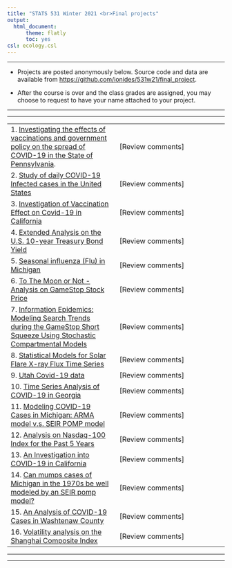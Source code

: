 ```yaml
---
title: "STATS 531 Winter 2021 <br>Final projects"
output:
  html_document:
      theme: flatly
      toc: yes
csl: ecology.csl
---
```


---------

* Projects are posted anonymously below. Source code and data are available from [https://github.com/ionides/531w21/final_project](https://github.com/ionides/531w21/tree/master/final_project).

* After the course is over and the class grades are assigned, you may choose to request to have your name attached to your project.

-----------

----------

| | |
|:----|:----|
| 1. [Investigating the effects of vaccinations and government policy on the spread of COVID-19 in the State of Pennsylvania](https://ionides.github.io/531w21/final_project/project01/blinded.html).<br> | [Review comments] |
| 2. [Study of daily COVID-19 Infected cases in the United States](https://ionides.github.io/531w21/final_project/project02/blinded.html) | [Review comments] |
| 3. [Investigation of Vaccination Effect on Covid-19 in California](https://ionides.github.io/531w21/final_project/project03/blinded.html) | [Review comments] |
| 4. [Extended Analysis on the U.S. 10-year Treasury Bond Yield](https://ionides.github.io/531w21/final_project/project04/blinded.html) | [Review comments] |
| 5. [Seasonal influenza (Flu) in Michigan](https://ionides.github.io/531w21/final_project/project05/blinded.html) | [Review comments] |
| 6. [To The Moon or Not - Analysis on GameStop Stock Price](https://ionides.github.io/531w21/final_project/project06/blinded.html) | [Review comments] |
| 7. [Information Epidemics: Modeling Search Trends during the GameStop Short Squeeze Using Stochastic Compartmental Models](https://ionides.github.io/531w21/final_project/project07/blinded.html) | [Review comments]|
| 8. [Statistical Models for Solar Flare X-ray Flux Time Series](https://ionides.github.io/531w21/final_project/project08/blinded.html) | [Review comments] |
| 9. [Utah Covid-19 data](https://ionides.github.io/531w21/final_project/project09/blinded.html) | [Review comments] |
| 10. [Time Series Analysis of COVID-19 in Georgia](https://ionides.github.io/531w21/final_project/project10/blinded.html) | [Review comments] |
| 11. [Modeling COVID-19 Cases in Michigan: ARMA model v.s. SEIR POMP model](https://ionides.github.io/531w21/final_project/project11/blinded.html) | [Review comments] |
| 12. [Analysis on Nasdaq-100 Index for the Past 5 Years](https://ionides.github.io/531w21/final_project/project12/blinded.html) | [Review comments] |
| 13. [An Investigation into COVID-19 in California](https://ionides.github.io/531w21/final_project/project13/blinded.html) | [Review comments] |
| 14. [Can mumps cases of Michigan in the 1970s be well modeled by an SEIR pomp model?](https://ionides.github.io/531w21/final_project/project14/blinded.html) | [Review comments] |
| 15. [An Analysis of COVID-19 Cases in Washtenaw County](https://ionides.github.io/531w21/final_project/project15/blinded.html) | [Review comments] |
| 16. [Volatility analysis on the Shanghai Composite Index](https://ionides.github.io/531w21/final_project/project16/blinded.html) | [Review comments] |
----------

-----------
